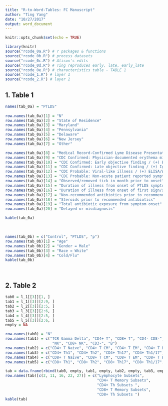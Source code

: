 ```yaml
---
title: "R-to-Word-Tables: FC Manuscript"
author: "Ting Yang"
date: "10/27/2017"
output: word_document
---
```


```r
knitr::opts_chunk$set(echo = TRUE)
```

```r
library(knitr)
source("rcode_0a.R") # r packages & functions
source("rcode_0b.R") # process datasets
source("rcode_0c.R") # Alison's edits
source("rcode_0d.R") # Ting reproduces early, late, early_late
source("rcode_0e.R") # characteristics table - TABLE 1
source("rcode_1.R") # layer 1
source("rcode_2.R") # layer 2
```

## 1. Table 1

```r
names(tab_0a) = "PTLDS"
  
row.names(tab_0a)[1] = "N"
row.names(tab_0a)[2] = "State of Residence"
row.names(tab_0a)[3] = "Maryland"
row.names(tab_0a)[4] = "Pennsylvania"
row.names(tab_0a)[5] = "Delaware"
row.names(tab_0a)[6] = "New Jersey"
row.names(tab_0a)[7] = "Other"

row.names(tab_0a)[8] = "Medical Record-Confirmed Lyme Disease Presentation"
row.names(tab_0a)[9] = "CDC Confirmed: Physician-documented erythema migrans rash"
row.names(tab_0a)[10] = "CDC Confirmed: Early objective finding / (+) ELISA/WB"
row.names(tab_0a)[11] = "CDC Confirmed: Late objective finding / (+) IgG-WB"
row.names(tab_0a)[12] = "CDC Probable: Viral-like illness / (+) ELISA/WB"
row.names(tab_0a)[13] = "CDC Probable: Non-acute patient reported symptoms / (+) IgG-WB"
row.names(tab_0a)[14] = "Observed/removed tick in month prior to onset"
row.names(tab_0a)[15] = "Duration of illness from onset of PTLDS symptoms to enrollment"
row.names(tab_0a)[16] = "Duration of illness from onset of first sign/symptom to start of first recommended antibiotic treatment course"
row.names(tab_0a)[17] = "Non-recommended antibiotics prior to recommended antibiotics"
row.names(tab_0a)[18] = "Steroids prior to recommended antibiotics"
row.names(tab_0a)[19] = "Total antibiotic exposure from symptom onset"
row.names(tab_0a)[20] = "Delayed or misdiagnosis"

kable(tab_0a)  
```
<br>


```r
names(tab_0b) = c("Control", "PTLDS", "p")
row.names(tab_0b)[1] = "Age"
row.names(tab_0b)[2] = "Gender = Male"
row.names(tab_0b)[3] = "Race = White"
row.names(tab_0b)[4] = "Cold/Flu"
kable(tab_0b)  
```

<br>

## 2. Table 2

```r
tab0 = l_1[[3]][1, ]
tab1 = l_1[[3]][2:9, ]
tab2 = l_2[[3]][2:5, ]
tab3 = l_3[[3]][2:6, ]
tab4 = l_4[[3]][2:5, ]
tab5 = l_5[[3]][2:6, ]
empty = NA

row.names(tab0) = "N"
row.names(tab1) = c("TCR Gamma Delta", "CD4+ T", "CD8+ T", "CD4- CD8-",
                     "NK", "CD8+ NK", "CD3-", "B")
row.names(tab2) = c("CD4+ T Naive", "CD4+ T CM", "CD4+ T EM", "CD4+ T EMRA")
row.names(tab3) = c("CD4+ Th1", "CD4+ Th2", "CD4+ Th17", "CD4+ Th1/17", "CD4+ Th9")
row.names(tab4) = c("CD8+ T Naive", "CD8+ T CM", "CD8+ T EM", "CD8+ T EMRA")
row.names(tab5) = c("CD8+ Th1", "CD8+ Th2", "CD8+ Th17", "CD8+ Th1/17", "CD8+ Th9")

tab = data.frame(rbind(tab0, empty, tab1, empty, tab2, empty, tab3, empty, tab4, empty, tab5))
row.names(tab)[c(2, 11, 16, 22, 27)] = c("Lymphocyte Subsets", 
                                         "CD4+ T Memory Subsets", 
                                         "CD4+ Th Subsets ",
                                         "CD8+ T Memory Subsets", 
                                         "CD8+ Th Subsets ")
kable(tab)  
```
<br>



